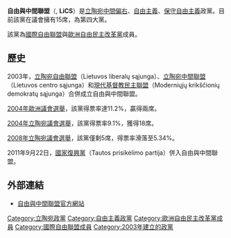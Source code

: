 {{Infobox political party
| country       = 立陶宛
| name_english  = Liberal and Centre Union
| name_native   = Liberalų ir centro sąjunga
| colorcode     = #FFC601
| headquarters  = Vilniaus g. 22/1, Vilnius
| party_title   = 自由與中間聯盟
| party_logo    = [[Image:Lithuania_ALDE.jpg|100px]]
| leader        = Gintautas Babravičius
| foundation    = {{Start date|2003|05|31}}
| ideology      = [[自由主義|自由主義]] <br> [[保守自由主義|保守自由主義]]
| position      = [[中間偏右|中間偏右]]
| international = [[國際自由聯盟|國際自由聯盟]]
| european      = [[歐洲自由民主改革黨|歐洲自由民主改革黨]]
| europarl      = [[歐洲自由民主聯盟|歐洲自由民主聯盟]] (2004-2009)
| colours       = [[黃色|黃色]]、[[藍色|藍色]]
| seats1_title  = [[立陶宛議會|議會]]席次
| seats1        = {{Infobox political party/seats|13|141|hex=#FFC601}}
| seats2_title  = [[歐洲議會|歐洲議會]]席次
| seats2        = {{Infobox political party/seats|0|12|hex=#FFC601}}
| website       = {{URL|http://www.lics.lt}}
}}
'''自由與中間聯盟'''（{{lang-lt|'''Liberalų ir centro sąjunga'''}}, '''LiCS'''）是[[立陶宛|立陶宛]][[中間偏右|中間偏右]]、[[自由主義|自由主義]]、[[保守自由主義|保守自由主義]]政黨。目前該黨在議會擁有15席，為第四大黨。

該黨為[[國際自由聯盟|國際自由聯盟]]與[[歐洲自由民主改革黨|歐洲自由民主改革黨]]成員。

==歷史==
2003年，[[立陶宛自由聯盟|立陶宛自由聯盟]]（Lietuvos liberalų sąjunga）、[[立陶宛中間聯盟|立陶宛中間聯盟]]（Lietuvos centro sąjunga）和[[現代基督教民主聯盟|現代基督教民主聯盟]]（Moderniųjų krikščionių demokratų sąjunga）合併成立自由與中間聯盟。

[[2004年歐洲議會選舉|2004年歐洲議會選舉]]，該黨得票率達11.2%，贏得兩席。

[[2004年立陶宛議會選舉|2004年立陶宛議會選舉]]，該黨得票率9.1%，獲得18席。

[[2008年立陶宛議會選舉|2008年立陶宛議會選舉]]，該黨僅剩5席，得票率滑落至5.34%。

2011年9月22日，[[國家復興黨_(立陶宛)|國家復興黨]]（Tautos prisikėlimo partija）併入自由與中間聯盟。

==外部連結==
* {{lt icon}} [https://web.archive.org/web/20040902073438/http://www.lics.lt/ 自由與中間聯盟官方網站]
 
[[Category:立陶宛政黨|Category:立陶宛政黨]]
[[Category:自由主義政黨|Category:自由主義政黨]]
[[Category:歐洲自由民主改革黨成員|Category:歐洲自由民主改革黨成員]]
[[Category:國際自由聯盟成員|Category:國際自由聯盟成員]]
[[Category:2003年建立的政黨|Category:2003年建立的政黨]]